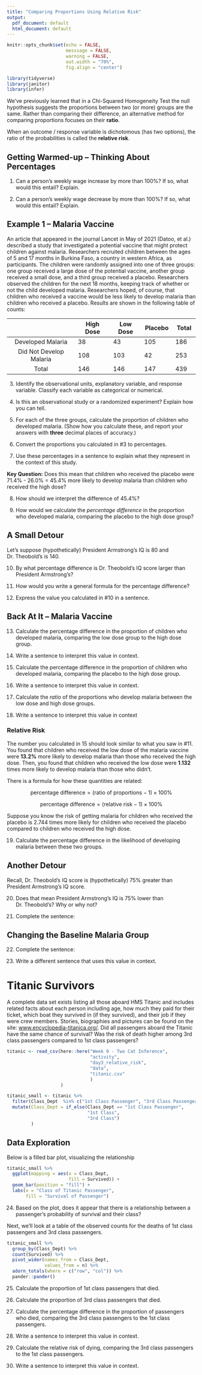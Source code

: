 ```yaml
---
title: "Comparing Proportions Using Relative Risk"
output:
  pdf_document: default
  html_document: default
---
```


```r
knitr::opts_chunk$set(echo = FALSE,
                      messsage = FALSE, 
                      warning = FALSE, 
                      out.width = "70%", 
                      fig.align = "center")

library(tidyverse)
library(janitor)
library(infer)
```


We've previously learned that in a Chi-Squared Homogeneity Test the null
hypothesis suggests the proportions between two (or more) groups are the same. 
Rather than comparing their difference, an alternative method for comparing
proportions focuses on their **ratio**. 

When an outcome / response variable is dichotomous (has two options), the ratio
of the probabilities is called the **relative risk**. 


## Getting Warmed-up -- Thinking About Percentages

1. Can a person’s weekly wage increase by more than 100%? If so, what would this
entail?  Explain.

\vspace{0.5in}

2. Can a person’s weekly wage decrease by more than 100%? If so, what would this
entail?  Explain.

\vspace{0.5in}

## Example 1 -- Malaria Vaccine

An article that appeared in the journal Lancet in May of 2021 (Datoo, et al.) 
described a study that investigated a potential vaccine that might protect
children against malaria. Researchers recruited children between the ages of 5 
and 17 months in Burkina Faso, a country in western Africa, as participants. The children were randomly assigned into one of three groups: one group received a
large dose of the potential vaccine, another group received a small dose, and a
third group received a placebo.  Researchers observed the children for the next
18 months, keeping track of whether or not the child developed malaria.
Researchers hoped, of course, that children who received a vaccine would be less
likely to develop malaria than children who received a placebo.  Results are
shown in the following table of counts:

|                         |   High Dose |   Low Dose |   Placebo  |   Total |
|:-----------------------:|-------------|------------|------------|---------|
| Developed Malaria       | 38          | 43         | 105        | 186     |
| Did Not Develop Malaria | 108         | 103        | 42         | 253     |
| Total                   | 146         | 146        | 147        | 439     |

\vspace{0.25cm}

3. Identify the observational units, explanatory variable, and
response variable.  Classify each variable as categorical or numerical.

\vspace{0.5in}

4. Is this an observational study or a randomized experiment?  Explain how you
can tell.

\vspace{0.5in}

5. For each of the three groups, calculate the proportion of children who
developed malaria.  (Show how you calculate these, and report your answers with
**three** decimal places of accuracy.)

\vspace{0.5in}

6. Convert the proportions you calculated in #3 to percentages.

\vspace{0.25in}

7. Use these percentages in a sentence to explain what they represent in the 
context of this study. 

\vspace{1in}

__Key Question:__ Does this mean that children who received the placebo were 
71.4% - 26.0% = 45.4% more likely to develop malaria than children who received
the high dose?

\vspace{0.5in}

8. How should we interpret the difference of 45.4%?

\vspace{0.5in}

9. How would we calculate the *percentage difference* in the proportion who 
developed malaria, comparing the placebo to the high dose group?

\newpage

## A Small Detour

Let's suppose (hypothetically) President Armstrong's IQ is 80 and Dr. Theobold's
is 140. 

10. By what percentage difference is Dr. Theobold's IQ score larger than
President Armstrong's? 

\vspace{0.5in}

11. How would you write a general formula for the percentage difference?

\vspace{0.5in}

12. Express the value you calculated in #10 in a sentence. 

\vspace{0.5in}

## Back At It -- Malaria Vaccine

13. Calculate the percentage difference in the proportion of children who 
developed malaria, comparing the low dose group to the high dose group. 

\vspace{0.5in}

14. Write a sentence to interpret this value in context. 

\vspace{0.5in}

15. Calculate the percentage difference in the proportion of children who 
developed malaria, comparing the placebo to the high dose group. 

\vspace{0.5in}

16. Write a sentence to interpret this value in context. 

\newpage

17. Calculate the *ratio* of the proportions who develop malaria between the 
low dose and high dose groups. 

\vspace{0.5in}

18. Write a sentence to interpret this value in context

\vspace{1in}

### Relative Risk

The number you calculated in 15 should look similar to what you saw in #11. 
You found that children who received the low dose of the malaria vaccine were 
**13.2%** more likely to develop malaria than those who received the high dose. 
Then, you found that children who received the low dose were **1.132** times
more likely to develop malaria than those who didn't. 

There is a formula for how these quantities are related:

$$
\text{percentage difference} = (\text{ratio of proportions} - 1) \times 100\%
$$

$$
\text{percentage difference} = (\text{relative risk} - 1) \times 100\%
$$
\vspace{0.25in}

Suppose you know the risk of getting malaria for children who 
received the placebo is 2.744 times more likely for children who received
the placebo compared to children who received the high dose. 

19. Calculate the percentage difference in the likelihood of developing malaria
between these two groups. 

\newpage

## Another Detour

Recall, Dr. Theobold's IQ score is (hypothetically) 75% greater than President
Armstrong's IQ score. 

20. Does that mean President Armstrong's IQ is 75% lower than Dr. Theobold's?
Why or why not?

\vspace{0.5in}

21. Complete the sentence:

\begin{center}
President Armstrong's IQ is \underline{\hspace{1in}} \% lower than Dr. 
Theobold's.
\end{center}

\vspace{0.5in}

## Changing the Baseline Malaria Group

22. Complete the sentence:

\begin{center}
The percentage who developed malaria among those who received the high dose is 
\underline{\hspace{1in}} \% smaller than the percentage who developed malaria
who received the placebo.
\end{center}

\vspace{1in}

23. Write a different sentence that uses this value in context. 

\newpage

# Titanic Survivors

A complete data set exists listing all those aboard HMS Titanic and includes
related facts about each person including age, how much they paid for their
ticket, which boat they survived in (if they survived), and their job if they
were crew members. Stories, biographies and pictures can be found on the site: [www.encyclopedia-titanica.org/](www.encyclopedia-titanica.org/). Did all
passengers aboard the Titanic have the same chance of survival?  Was the risk of
death higher among 3rd class passengers compared to 1st class passengers?


```r
titanic <- read_csv(here::here("Week 9 - Two Cat Inference", 
                               "activity", 
                               "day3_relative_risk", 
                               "data", 
                               "titanic.csv"
                               )
                    )

titanic_small <- titanic %>% 
  filter(Class_Dept  %in% c("1st Class Passenger", "3rd Class Passenger")) %>% 
  mutate(Class_Dept = if_else(Class_Dept == "1st Class Passenger", 
                              "1st Class", 
                              "3rd Class")
         )
```

## Data Exploration

Below is a filled bar plot, visualizing the relationship 

```r
titanic_small %>% 
  ggplot(mapping = aes(x = Class_Dept, 
                       fill = Survived)) +
  geom_bar(position = "fill") +
  labs(x = "Class of Titanic Passenger", 
       fill = "Survival of Passenger")

```

24. Based on the plot, does it appear that there is a relationship between a 
passenger's probability of survival and their class?

\vspace{0.5in}

Next, we'll look at a table of the observed counts for the deaths of 1st class
passengers and 3rd class passengers. 

```r
titanic_small %>%
  group_by(Class_Dept) %>%
  count(Survived) %>% 
  pivot_wider(names_from = Class_Dept, 
              values_from = n) %>% 
  adorn_totals(where = c("row", "col")) %>% 
  pander::pander()
```

25. Calculate the proportion of 1st class passengers that died.

\newpage

26. Calculate the proportion of 3rd class passengers that died.

\vspace{0.5in}

27. Calculate the percentage difference in the proportion of passengers who died, 
comparing the 3rd class passengers to the 1st class passengers. 

\vspace{0.8in}

28. Write a sentence to interpret this value in context. 

\vspace{0.8in}

29. Calculate the relative risk of dying, comparing the 3rd class passengers to
the 1st class passengers. 

\vspace{0.8in}

30. Write a sentence to interpret this value in context. 

\vspace{0.8in}

